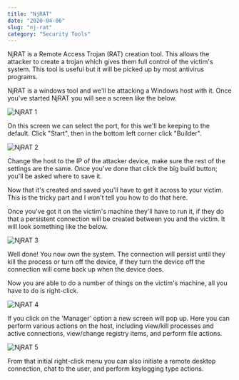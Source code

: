 ```yaml
---
title: "NjRAT"
date: "2020-04-06"
slug: "nj-rat"
category: "Security Tools"
---
```


NjRAT is a Remote Access Trojan (RAT) creation tool. This allows the attacker to create a trojan which gives them full control of the victim's system. This tool is useful but it will be picked up by most antivirus programs.

NjRAT is a windows tool and we'll be attacking a Windows host with it. Once you've started NjRAT you will see a screen like the below.

![NjRAT 1](./njRat1.png)

On this screen we can select the port, for this we'll be keeping to the default. Click "Start", then in the bottom left corner click "Builder".

![NjRAT 2](./njRat2.png)

Change the host to the IP of the attacker device, make sure the rest of the settings are the same. Once you've done that click the big build button; you'll be asked where to save it.

Now that it's created and saved you'll have to get it across to your victim. This is the tricky part and I won't tell you how to do that here.

Once you've got it on the victim's machine they'll have to run it, if they do that a persistent connection will be created between you and the victim. It will look something like the below.

![NjRAT 3](./njRat3.png)

Well done! You now own the system. The connection will persist until they kill the process or turn off the device, if they turn the device off the connection will come back up when the device does.

Now you are able to do a number of things on the victim's machine, all you have to do is right-click.

![NjRAT 4](./njRat4.png)

If you click on the 'Manager' option a new screen will pop up. Here you can perform various actions on the host, including view/kill processes and active connections, view/change registry items, and perform file actions.

![NjRAT 5](./njRat5.png)

From that initial right-click menu you can also initiate a remote desktop connection, chat to the user, and perform keylogging type actions.